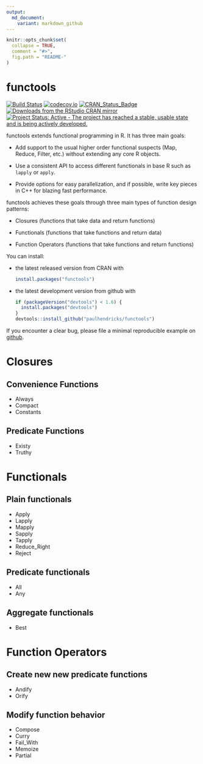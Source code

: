 ```yaml
---
output:
  md_document:
    variant: markdown_github
---
```


<!-- README.md is generated from README.Rmd. Please edit that file -->

```r
knitr::opts_chunk$set(
  collapse = TRUE,
  comment = "#>",
  fig.path = "README-"
)
```

# functools

[![Build Status](https://travis-ci.org/paulhendricks/functools.png?branch=master)](https://travis-ci.org/paulhendricks/functools)
[![codecov.io](http://codecov.io/github/paulhendricks/functools/coverage.svg?branch=master)](http://codecov.io/github/paulhendricks/functools?branch=master)
[![CRAN_Status_Badge](http://www.r-pkg.org/badges/version/functools)](http://cran.r-project.org/package=functools)
[![Downloads from the RStudio CRAN mirror](http://cranlogs.r-pkg.org/badges/functools)](http://cran.rstudio.com/package=functools)
[![Project Status: Active - The project has reached a stable, usable state and is being actively developed.](http://www.repostatus.org/badges/0.1.0/active.svg)](http://www.repostatus.org/#active)

functools extends functional programming in R. It has three main goals:

* Add support to the usual higher order functional suspects (Map, Reduce, Filter, etc.) without extending any core R objects.

* Use a consistent API to access different functionals in base R such as `lapply` or `apply`.

* Provide options for easy parallelization, and if possible, write key pieces in C++ for blazing fast performance.

functools achieves these goals through three main types of function design patterns:

* Closures (functions that take data and return functions)

* Functionals (functions that take functions and return data)

* Function Operators (functions that take functions and return functions)

You can install:

* the latest released version from CRAN with

    ```R
    install.packages("functools")
    ````

* the latest development version from github with

    ```R
    if (packageVersion("devtools") < 1.6) {
      install.packages("devtools")
    }
    devtools::install_github("paulhendricks/functools")
    ```

If you encounter a clear bug, please file a minimal reproducible example on [github](https://github.com/paulhendricks/functools/issues).

# Closures

## Convenience Functions
* Always
* Compact
* Constants

## Predicate Functions
* Existy
* Truthy

# Functionals

## Plain functionals
* Apply
* Lapply
* Mapply
* Sapply
* Tapply
* Reduce_Right
* Reject

## Predicate functionals
* All
* Any

## Aggregate functionals
* Best

# Function Operators 

## Create new new predicate functions
* Andify
* Orify

## Modify function behavior
* Compose
* Curry
* Fail_With
* Memoize
* Partial

